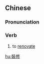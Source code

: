 {{also|装修}}
==Chinese==
{{zh-forms|s=装修}}

===Pronunciation===
{{zh-pron
|m=zhuāngxiū
|c=zong1 sau1
|mn=qz,tw,xm,zz:chng-siu/qz,xm,zz:chong-siu
|cat=v
}}

===Verb===
{{zh-verb}}

# to [[renovate]]

[[hu:裝修]]